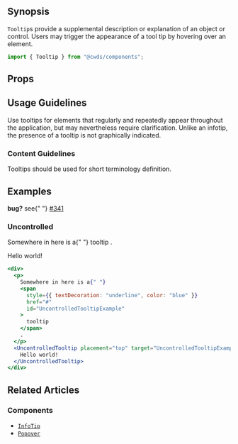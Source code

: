 
## Synopsis

`Tooltip`s provide a supplemental description or explanation of an object or control. Users may trigger the appearance of a tool tip by hovering over an element.

<DemoCard>
  <TooltipExample />
</DemoCard>

```jsx
import { Tooltip } from "@cwds/components";
```

## Props

<PropTable docgen={Docgen.Tooltip} />

## Usage Guidelines

Use tooltips for elements that regularly and repeatedly appear throughout the application, but may nevertheless require clarification. Unlike an infotip, the presence of a tooltip is not graphically indicated.

### Content Guidelines

Tooltips should be used for short terminology definition.

## Examples

<Alert color="danger">
  <strong>bug?</strong> see{" "}
  <a href="https://github.com/ca-cwds/design-system/issues/341">#341</a>
</Alert>

### Uncontrolled

<div>
  <p>
    Somewhere in here is a{" "}
    <span
      style={{ textDecoration: "underline", color: "blue" }}
      href="#"
      id="UncontrolledTooltipExample"
    >
      tooltip
    </span>
    .
  </p>
  <UncontrolledTooltip placement="top" target="UncontrolledTooltipExample">
    Hello world!
  </UncontrolledTooltip>
</div>

```jsx
<div>
  <p>
    Somewhere in here is a{" "}
    <span
      style={{ textDecoration: "underline", color: "blue" }}
      href="#"
      id="UncontrolledTooltipExample"
    >
      tooltip
    </span>
    .
  </p>
  <UncontrolledTooltip placement="top" target="UncontrolledTooltipExample">
    Hello world!
  </UncontrolledTooltip>
</div>
```

## Related Articles

<!--
### Patterns

@TODO
-->

### Components

- [`InfoTip`](/components/infotip)
- [`Popover`](/components/popover)
